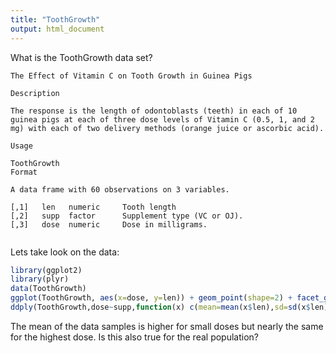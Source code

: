 ```yaml
---
title: "ToothGrowth"
output: html_document
---
```


What is the ToothGrowth data set? 

```
The Effect of Vitamin C on Tooth Growth in Guinea Pigs 

Description

The response is the length of odontoblasts (teeth) in each of 10 guinea pigs at each of three dose levels of Vitamin C (0.5, 1, and 2 mg) with each of two delivery methods (orange juice or ascorbic acid).

Usage

ToothGrowth
Format

A data frame with 60 observations on 3 variables.

[,1]   len	 numeric	 Tooth length
[,2]   supp	 factor      Supplement type (VC or OJ).
[,3]   dose	 numeric	 Dose in milligrams.


```
Lets take look on the data:
```r
library(ggplot2)
library(plyr)
data(ToothGrowth)
ggplot(ToothGrowth, aes(x=dose, y=len)) + geom_point(shape=2) + facet_grid(supp ~ .)
ddply(ToothGrowth,dose~supp,function(x) c(mean=mean(x$len),sd=sd(x$len),observation_number=nrow(x)) )
```

The mean of the data samples is higher for small doses but nearly the same for the highest dose. 
Is this also true for the real population?

